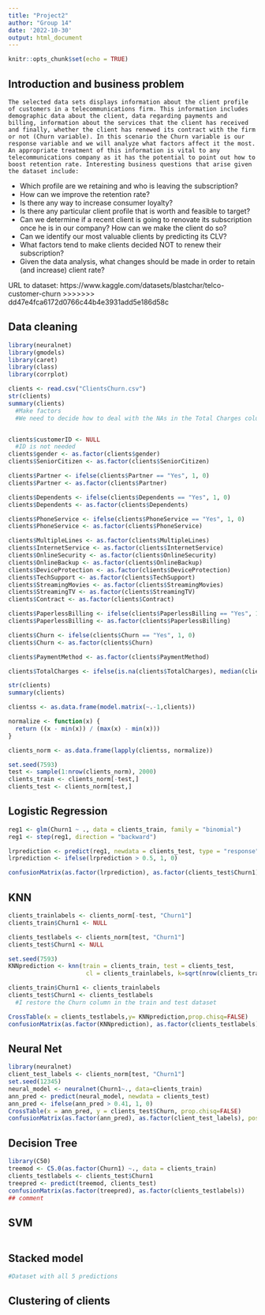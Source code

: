 ```yaml
---
title: "Project2"
author: "Group 14"
date: '2022-10-30'
output: html_document
---
```


```r
knitr::opts_chunk$set(echo = TRUE)
```
## Introduction and business problem

    The selected data sets displays information about the client profile of customers in a telecommunications firm. This information includes demographic data about the client, data regarding payments and billing, information about the services that the client has received and finally, whether the client has renewed its contract with the firm or not (Churn variable). In this scenario the Churn variable is our response variable and we will analyze what factors affect it the most. An appropriate treatment of this information is vital to any telecommunications company as it has the potential to point out how to boost retention rate. Interesting business questions that arise given the dataset include: 
  - Which profile are we retaining and who is leaving the subscription? 
  - How can we improve the retention rate? 
  - Is there any way to increase consumer loyalty? 
  - Is there any particular client profile that is worth and feasible to target?  
  - Can we determine if a recent client is going to renovate its subscription once he is in our company? How can we make the client do so? 
  - Can we identify our most valuable clients by predicting its CLV? 
  - What factors tend to make clients decided NOT to renew their subscription?
  - Given the data analysis, what changes should be made in order to retain (and increase) client rate?

URL to dataset: https://www.kaggle.com/datasets/blastchar/telco-customer-churn
>>>>>>> dd47e4fca6172d0766c44b4e3931add5e186d58c

## Data cleaning

```r
library(neuralnet)
library(gmodels)
library(caret)
library(class)
library(corrplot)

clients <- read.csv("ClientsChurn.csv")
str(clients)
summary(clients)
  #Make factors
  #We need to decide how to deal with the NAs in the Total Charges column


clients$customerID <- NULL
  #ID is not needed
clients$gender <- as.factor(clients$gender)
clients$SeniorCitizen <- as.factor(clients$SeniorCitizen)

clients$Partner <- ifelse(clients$Partner == "Yes", 1, 0)
clients$Partner <- as.factor(clients$Partner)

clients$Dependents <- ifelse(clients$Dependents == "Yes", 1, 0)
clients$Dependents <- as.factor(clients$Dependents)

clients$PhoneService <- ifelse(clients$PhoneService == "Yes", 1, 0)
clients$PhoneService <- as.factor(clients$PhoneService)

clients$MultipleLines <- as.factor(clients$MultipleLines)
clients$InternetService <- as.factor(clients$InternetService)
clients$OnlineSecurity <- as.factor(clients$OnlineSecurity)
clients$OnlineBackup <- as.factor(clients$OnlineBackup)
clients$DeviceProtection <- as.factor(clients$DeviceProtection)
clients$TechSupport <- as.factor(clients$TechSupport)
clients$StreamingMovies <- as.factor(clients$StreamingMovies)
clients$StreamingTV <- as.factor(clients$StreamingTV)
clients$Contract <- as.factor(clients$Contract)

clients$PaperlessBilling <- ifelse(clients$PaperlessBilling == "Yes", 1, 0)
clients$PaperlessBilling <- as.factor(clients$PaperlessBilling)

clients$Churn <- ifelse(clients$Churn == "Yes", 1, 0)
clients$Churn <- as.factor(clients$Churn)

clients$PaymentMethod <- as.factor(clients$PaymentMethod)

clients$TotalCharges <- ifelse(is.na(clients$TotalCharges), median(clients$TotalCharges, na.rm = TRUE), clients$TotalCharges)

str(clients)
summary(clients)

clientss <- as.data.frame(model.matrix(~.-1,clients))

normalize <- function(x) {
  return ((x - min(x)) / (max(x) - min(x)))
}

clients_norm <- as.data.frame(lapply(clientss, normalize))

set.seed(7593)
test <- sample(1:nrow(clients_norm), 2000)
clients_train <- clients_norm[-test,]
clients_test <- clients_norm[test,]
```

## Logistic Regression

```r
reg1 <- glm(Churn1 ~ ., data = clients_train, family = "binomial")
reg1 <- step(reg1, direction = "backward")

lrprediction <- predict(reg1, newdata = clients_test, type = "response")
lrprediction <- ifelse(lrprediction > 0.5, 1, 0)

confusionMatrix(as.factor(lrprediction), as.factor(clients_test$Churn1), positive = "1")
```

## KNN 

```r
clients_trainlabels <- clients_norm[-test, "Churn1"]
clients_train$Churn1 <- NULL

clients_testlabels <- clients_norm[test, "Churn1"]
clients_test$Churn1 <- NULL

set.seed(7593)
KNNprediction <- knn(train = clients_train, test = clients_test,
                      cl = clients_trainlabels, k=sqrt(nrow(clients_train)))

clients_train$Churn1 <- clients_trainlabels
clients_test$Churn1 <- clients_testlabels
  #I restore the Churn column in the train and test dataset

CrossTable(x = clients_testlabels,y= KNNprediction,prop.chisq=FALSE)
confusionMatrix(as.factor(KNNprediction), as.factor(clients_testlabels))
```

## Neural Net

```r
library(neuralnet)
client_test_labels <- clients_norm[test, "Churn1"]
set.seed(12345)
neural_model <- neuralnet(Churn1~., data=clients_train)
ann_pred <- predict(neural_model, newdata = clients_test)
ann_pred <- ifelse(ann_pred > 0.41, 1, 0)
CrossTable(x = ann_pred, y = clients_test$Churn, prop.chisq=FALSE)
confusionMatrix(as.factor(ann_pred), as.factor(client_test_labels), positive = "1")
```

## Decision Tree

```r
library(C50)
treemod <- C5.0(as.factor(Churn1) ~., data = clients_train)
clients_testlabels <- clients_test$Churn1
treepred <- predict(treemod, clients_test)
confusionMatrix(as.factor(treepred), as.factor(clients_testlabels))
## comment
```

## SVM

```r

```

## Stacked model
```r
#Dataset with all 5 predictions


```

## Clustering of clients

```r

```

